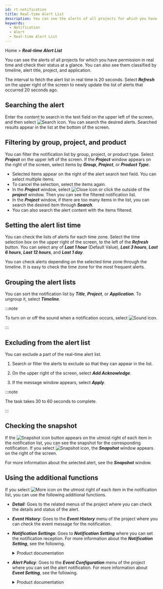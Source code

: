```yaml
---
id: rt-notification
title: Real-time Alert List
description: You can see the alerts of all projects for which you have permission in real time and check their status at a glance.
keywords:
  - Notification
  - Alert
  - Real-time Alert List
---
```


Home > **_Real-time Alert List_**

<ImgLang img='rt-notification.png' desc='Real-time Alert List' />

You can see the alerts of all projects for which you have permission in real time and check their status at a glance. You can also see them classified by timeline, alert title, project, and application.

The interval to fetch the alert list in real time is 20 seconds. Select **_Refresh_** on the upper right of the screen to newly update the list of alerts that occurred 20 seconds ago.

## Searching the alert

Enter the content to search in the text field on the upper left of the screen, and then select ![Search icon](/img/ico-search.svg). You can search the desired alerts. Searched results appear in the list at the bottom of the screen.

## Filtering by group, project, and product

You can filter the notification list by group, project, or product type. Select **_Project_** on the upper left of the screen. If the **_Project_** window appears on the right of the screen, select items by **_Group_**, **_Project_**, or **_Product Type_**.

<ImgLang img='rt-notification-filter.png' desc='Alert Filtering' />

- Selected items appear on the right of the alert search text field. You can select multiple items.
- To cancel the selection, select the items again.
- In the **_Project_** window, select ![Close icon](/img/ico-close.svg) or click the outside of the **_project_** window. Then you can see the filtered notification list.
- In the **_Project_** window, if there are too many items in the list, you can search the desired item through **_Search_**.
- You can also search the alert content with the items filtered.

## Setting the alert list time

You can check the lists of alerts for each time zone. Select the time selection box on the upper right of the screen, to the left of the **_Refresh_** button. You can select any of **_Last 1 hour_** (Default Value), **_Last 3 hours_**, **_Last 6 hours_**, **_Last 12 hours_**, and **_Last 1 day_**.

You can check alerts depending on the selected time zone through the timeline. It is easy to check the time zone for the most frequent alerts.

## Grouping the alert lists

<ImgLang img='rt-notification-grouping.png' desc='Alert Grouping' />

You can sort the notification list by **_Title_**, **_Project_**, or **_Application_**. To ungroup it, select **_Timeline_**.

:::note

To turn on or off the sound when a notification occurs, select ![Sound icon](/img/ico-noti-sound.svg).

:::

## Excluding from the alert list

You can exclude a part of the real-time alert list. 

1. Search or filter the alerts to exclude so that they can appear in the list. 

2. On the upper right of the screen, select **_Add Acknowledge_**.

3. If the message window appears, select **_Apply_**.

:::note

The task takes 30 to 60 seconds to complete.

:::

## Checking the snapshot

<ImgLang img='rt-notification-snapshot.png' desc='Snapshot' />

If the ![Snapshot icon](/img/ico-detail.svg) button appears on the utmost right of each item in the notification list, you can see the snapshot for the corresponding notification. If you select ![Snapshot icon](/img/ico-detail.svg), the **_Snapshot_** window appears on the right of the screen.

For more information about the selected alert, see the **_Snapshot_** window.

## Using the additional functions

If you select ![More icon](/img/ico-more.svg) on the utmost right of each item in the notification list, you can use the following additional functions.

- **_Detail_**: Goes to the related menus of the project where you can check the details and status of the alert.

- **_Event History_**: Goes to the **_Event History_** menu of the project where you can check the event message for the notification.

- **_Notification Settings_**: Goes to **_Notification Setting_** where you can set the notification reception. For more information about the **_Notification Setting_**, see the following.

  <details>
  <summary>Product documentation</summary>

  - Application Monitoring > [Notifications](../java/set-receive-event)
  - Server Monitoring > [Notifications](../server/set-receive-event)
  - Database Monitoring > [Notifications](../mysql/set-receive-event)
  - Kubernetes Monitoring > [Notifications](../kubernetes/set-receive-event)
  - Amazon ECS > [Notifications](../amazon-ecs/set-receive-event)
  - Amazon CloudWatch > [Notifications](../amazon-cloudwatch/set-receive-event)
  - Azure Monitor > [Notifications](../azure/set-receive-event)
  - Naver Cloud Monitoring > [Notifications](../ncloud/set-receive-event)
  - Oracle Cloud Monitor > [Notifications](../oracle-cloud/set-receive-event)

  </details>

- **_Alert Policy_**: Goes to the **_Event Configuration_** menu of the project where you can set the alert notification. For more information about **_Event Setting_**, see the following.

  <details>
  <summary>Product documentation</summary>

  - [Application Alert](../java/apm-set-notice)
  - [Server Alert](../server/set-notice)
  - [Database Alert](../mysql/set-notice)
  - [Container Alert](../kubernetes/set-notice)
  - [Log Alert Setting](../log/set-notice)
  - Amazon ECS > [Metrics alert](../amazon-ecs/metric-warning-notice)
  - Amazon CloudWatch > [Metrics alert](../amazon-cloudwatch/metric-warning-notice)
  - Azure Monitor > [Metrics alert](../azure/metric-warning-notice)
  - Naver Cloud Monitoring > [Metrics alert](../ncloud/metric-warning-notice)
  - Oracle Cloud Monitor > [Metrics alert](../oracle-cloud/metric-warning-notice)

  </details>
